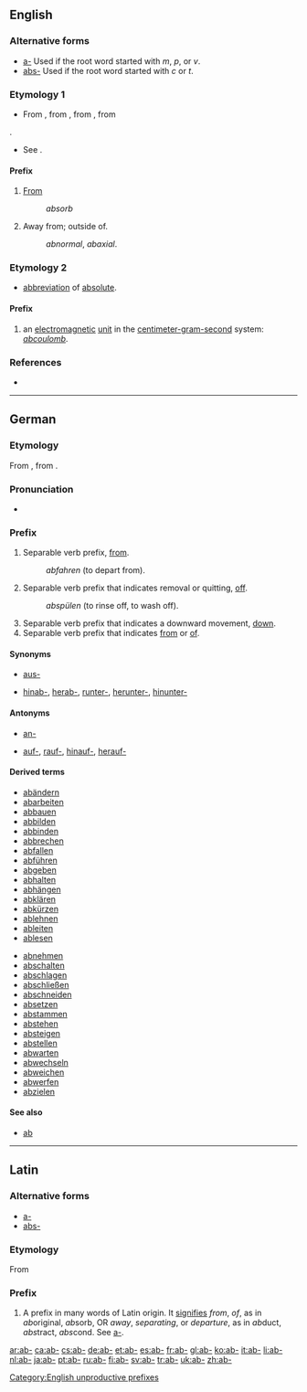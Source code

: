 {{also|Appendix:Variations of "ab"}}
==English==

===Alternative forms===
* [[a-]] Used if the root word started with ''m'', ''p'', or ''v''.
* [[abs-]] Used if the root word started with ''c'' or ''t''.

===Etymology 1===
* From {{etyl|ang}} {{term|æf|lang=ang}}, from {{etyl|la}} {{term|ab-|lang=la}}, from {{etyl|grc}} {{term|ἀπό||tr=apó|from|lang=grc}}, from {{etyl|sa}} {{term|अप|tr=ápa|away|lang=sa}} <ref>{{reference-book
 | last = Dobbie | first = Elliott K. | coauthors = Dunmore, C. William, et al. | editor = Barnhart, Robert K.| title = Chambers Dictionary of Etymology | origyear = 1998 | year = 2004 | publisher = Chambers Harrap Publishers Ltd | location = Edinburgh, Scotland | isbn =0550142304 | pages = 1 }}
</ref>.
* See {{proto|Indo-European|apo-}}. {{rfscript|Deva}}

====Prefix====
{{en-prefix}}

# {{context|non-productive}} [[from|From]]
#: ''absorb''
# {{context|non-productive}} Away from; outside of. 
#: ''abnormal'', ''abaxial''.

===Etymology 2===
* [[abbreviation]] of [[absolute]].

====Prefix====
{{en-prefix}}

# {{physics}} an [[electromagnetic]] [[unit]] in the [[centimeter-gram-second]] system: ''[[abcoulomb]]''.

===References===
<references/>
* {{R:OneLook}}

[[Category:English unproductive prefixes]]

----

==German==

===Etymology===
From {{etyl|goh|de}} {{term|ab|lang=goh}}, from {{proto|Germanic|ab|lang=de}}.

===Pronunciation===
* {{IPA|[ʔap]|lang=de}}

===Prefix===
{{head|de|prefix}}

# Separable verb prefix, [[from]].
#: ''abfahren'' (to depart from).
# Separable verb prefix that indicates removal or quitting, [[off]].
#: ''abspülen'' (to rinse off, to wash off).
# Separable verb prefix that indicates a downward movement, [[down]].
# Separable verb prefix that indicates [[from]] or [[of]].

====Synonyms====
* {{sense|off}} [[aus-]]
* {{sense|down}} [[hinab-]], [[herab-]], [[runter-]], [[herunter-]], [[hinunter-]]

====Antonyms====
* {{sense|on}} [[an-]]
* {{sense|up}} [[auf-]], [[rauf-]], [[hinauf-]], [[herauf-]]

====Derived terms====
{{der-top}}
* [[abändern]]
* [[abarbeiten]]
* [[abbauen]]
* [[abbilden]]
* [[abbinden]]
* [[abbrechen]]
* [[abfallen]]
* [[abführen]]
* [[abgeben]]
* [[abhalten]]
* [[abhängen]]
* [[abklären]]
* [[abkürzen]]
* [[ablehnen]]
* [[ableiten]]
* [[ablesen]]
{{der-mid}}
* [[abnehmen]]
* [[abschalten]]
* [[abschlagen]]
* [[abschließen]]
* [[abschneiden]]
* [[absetzen]]
* [[abstammen]]
* [[abstehen]]
* [[absteigen]]
* [[abstellen]]
* [[abwarten]]
* [[abwechseln]]
* [[abweichen]]
* [[abwerfen]]
* [[abzielen]]
{{der-bottom}}

====See also====
* [[ab]]

----

==Latin==

===Alternative forms===
* [[a-]]
* [[abs-]]

===Etymology===
From {{term|ab||lang=la|from, of, away from}}

===Prefix===
{{head|la|prefix}}

# A prefix in many words of Latin origin. It [[signifies]] ''from'', ''of'', as in ''ab''original, ''ab''sorb, OR ''away'', ''separating'', or ''departure'', as in ''ab''duct, ''abs''tract, ''abs''cond. See [[a-#Latin|a-]].

[[ar:ab-]]
[[ca:ab-]]
[[cs:ab-]]
[[de:ab-]]
[[et:ab-]]
[[es:ab-]]
[[fr:ab-]]
[[gl:ab-]]
[[ko:ab-]]
[[it:ab-]]
[[li:ab-]]
[[nl:ab-]]
[[ja:ab-]]
[[pt:ab-]]
[[ru:ab-]]
[[fi:ab-]]
[[sv:ab-]]
[[tr:ab-]]
[[uk:ab-]]
[[zh:ab-]]